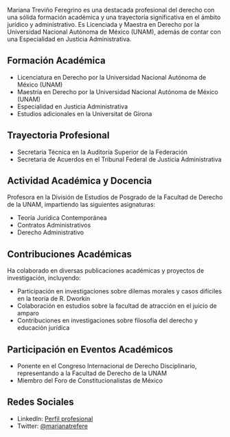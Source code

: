Mariana Treviño Feregrino es una destacada profesional del derecho con una sólida formación académica y una trayectoria significativa en el ámbito jurídico y administrativo. Es Licenciada y Maestra en Derecho por la Universidad Nacional Autónoma de México (UNAM), además de contar con una Especialidad en Justicia Administrativa.

## Formación Académica
- Licenciatura en Derecho por la Universidad Nacional Autónoma de México (UNAM)
- Maestría en Derecho por la Universidad Nacional Autónoma de México (UNAM)
- Especialidad en Justicia Administrativa
- Estudios adicionales en la Universitat de Girona

## Trayectoria Profesional
- Secretaria Técnica en la Auditoría Superior de la Federación
- Secretaria de Acuerdos en el Tribunal Federal de Justicia Administrativa

## Actividad Académica y Docencia
Profesora en la División de Estudios de Posgrado de la Facultad de Derecho de la UNAM, impartiendo las siguientes asignaturas:
- Teoría Jurídica Contemporánea
- Contratos Administrativos
- Derecho Administrativo

## Contribuciones Académicas
Ha colaborado en diversas publicaciones académicas y proyectos de investigación, incluyendo:
- Participación en investigaciones sobre dilemas morales y casos difíciles en la teoría de R. Dworkin
- Colaboración en estudios sobre la facultad de atracción en el juicio de amparo
- Contribuciones en investigaciones sobre filosofía del derecho y educación jurídica

## Participación en Eventos Académicos
- Ponente en el Congreso Internacional de Derecho Disciplinario, representando a la Facultad de Derecho de la UNAM
- Miembro del Foro de Constitucionalistas de México

## Redes Sociales
- LinkedIn: [Perfil profesional](https://mx.linkedin.com/in/mariana-treviño-feregrino-914751114)
- Twitter: [@marianatrefere](https://twitter.com/marianatrefere)
